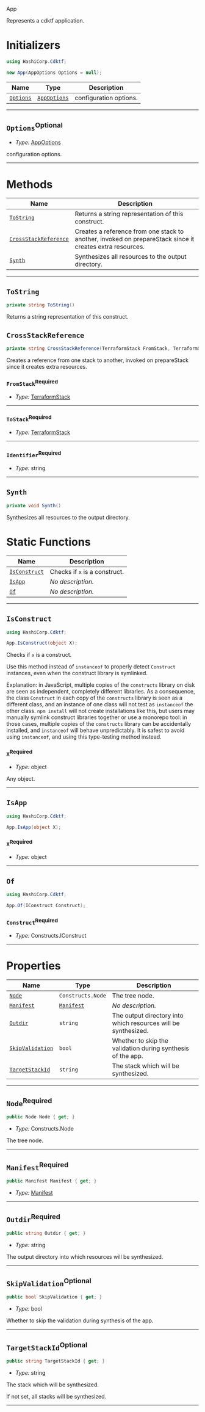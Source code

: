  App <a name="App" id="cdktf.App"></a>

Represents a cdktf application.

# Initializers <a name="Initializers" id="cdktf.App.Initializer"></a>

```csharp
using HashiCorp.Cdktf;

new App(AppOptions Options = null);
```

| **Name** | **Type** | **Description** |
| --- | --- | --- |
| <code><a href="#cdktf.App.Initializer.parameter.options">Options</a></code> | <code><a href="#cdktf.AppOptions">AppOptions</a></code> | configuration options. |

---

## `Options`<sup>Optional</sup> <a name="Options" id="cdktf.App.Initializer.parameter.options"></a>

- *Type:* <a href="#cdktf.AppOptions">AppOptions</a>

configuration options.

---

# Methods <a name="Methods" id="Methods"></a>

| **Name** | **Description** |
| --- | --- |
| <code><a href="#cdktf.App.toString">ToString</a></code> | Returns a string representation of this construct. |
| <code><a href="#cdktf.App.crossStackReference">CrossStackReference</a></code> | Creates a reference from one stack to another, invoked on prepareStack since it creates extra resources. |
| <code><a href="#cdktf.App.synth">Synth</a></code> | Synthesizes all resources to the output directory. |

---

## `ToString` <a name="ToString" id="cdktf.App.toString"></a>

```csharp
private string ToString()
```

Returns a string representation of this construct.

## `CrossStackReference` <a name="CrossStackReference" id="cdktf.App.crossStackReference"></a>

```csharp
private string CrossStackReference(TerraformStack FromStack, TerraformStack ToStack, string Identifier)
```

Creates a reference from one stack to another, invoked on prepareStack since it creates extra resources.

### `FromStack`<sup>Required</sup> <a name="FromStack" id="cdktf.App.crossStackReference.parameter.fromStack"></a>

- *Type:* <a href="#cdktf.TerraformStack">TerraformStack</a>

---

### `ToStack`<sup>Required</sup> <a name="ToStack" id="cdktf.App.crossStackReference.parameter.toStack"></a>

- *Type:* <a href="#cdktf.TerraformStack">TerraformStack</a>

---

### `Identifier`<sup>Required</sup> <a name="Identifier" id="cdktf.App.crossStackReference.parameter.identifier"></a>

- *Type:* string

---

## `Synth` <a name="Synth" id="cdktf.App.synth"></a>

```csharp
private void Synth()
```

Synthesizes all resources to the output directory.

# Static Functions <a name="Static Functions" id="Static Functions"></a>

| **Name** | **Description** |
| --- | --- |
| <code><a href="#cdktf.App.isConstruct">IsConstruct</a></code> | Checks if `x` is a construct. |
| <code><a href="#cdktf.App.isApp">IsApp</a></code> | *No description.* |
| <code><a href="#cdktf.App.of">Of</a></code> | *No description.* |

---

## `IsConstruct` <a name="IsConstruct" id="cdktf.App.isConstruct"></a>

```csharp
using HashiCorp.Cdktf;

App.IsConstruct(object X);
```

Checks if `x` is a construct.

Use this method instead of `instanceof` to properly detect `Construct`
instances, even when the construct library is symlinked.

Explanation: in JavaScript, multiple copies of the `constructs` library on
disk are seen as independent, completely different libraries. As a
consequence, the class `Construct` in each copy of the `constructs` library
is seen as a different class, and an instance of one class will not test as
`instanceof` the other class. `npm install` will not create installations
like this, but users may manually symlink construct libraries together or
use a monorepo tool: in those cases, multiple copies of the `constructs`
library can be accidentally installed, and `instanceof` will behave
unpredictably. It is safest to avoid using `instanceof`, and using
this type-testing method instead.

### `X`<sup>Required</sup> <a name="X" id="cdktf.App.isConstruct.parameter.x"></a>

- *Type:* object

Any object.

---

## `IsApp` <a name="IsApp" id="cdktf.App.isApp"></a>

```csharp
using HashiCorp.Cdktf;

App.IsApp(object X);
```

### `X`<sup>Required</sup> <a name="X" id="cdktf.App.isApp.parameter.x"></a>

- *Type:* object

---

## `Of` <a name="Of" id="cdktf.App.of"></a>

```csharp
using HashiCorp.Cdktf;

App.Of(IConstruct Construct);
```

### `Construct`<sup>Required</sup> <a name="Construct" id="cdktf.App.of.parameter.construct"></a>

- *Type:* Constructs.IConstruct

---

# Properties <a name="Properties" id="Properties"></a>

| **Name** | **Type** | **Description** |
| --- | --- | --- |
| <code><a href="#cdktf.App.property.node">Node</a></code> | <code>Constructs.Node</code> | The tree node. |
| <code><a href="#cdktf.App.property.manifest">Manifest</a></code> | <code><a href="#cdktf.Manifest">Manifest</a></code> | *No description.* |
| <code><a href="#cdktf.App.property.outdir">Outdir</a></code> | <code>string</code> | The output directory into which resources will be synthesized. |
| <code><a href="#cdktf.App.property.skipValidation">SkipValidation</a></code> | <code>bool</code> | Whether to skip the validation during synthesis of the app. |
| <code><a href="#cdktf.App.property.targetStackId">TargetStackId</a></code> | <code>string</code> | The stack which will be synthesized. |

---

## `Node`<sup>Required</sup> <a name="Node" id="cdktf.App.property.node"></a>

```csharp
public Node Node { get; }
```

- *Type:* Constructs.Node

The tree node.

---

## `Manifest`<sup>Required</sup> <a name="Manifest" id="cdktf.App.property.manifest"></a>

```csharp
public Manifest Manifest { get; }
```

- *Type:* <a href="#cdktf.Manifest">Manifest</a>

---

## `Outdir`<sup>Required</sup> <a name="Outdir" id="cdktf.App.property.outdir"></a>

```csharp
public string Outdir { get; }
```

- *Type:* string

The output directory into which resources will be synthesized.

---

## `SkipValidation`<sup>Optional</sup> <a name="SkipValidation" id="cdktf.App.property.skipValidation"></a>

```csharp
public bool SkipValidation { get; }
```

- *Type:* bool

Whether to skip the validation during synthesis of the app.

---

## `TargetStackId`<sup>Optional</sup> <a name="TargetStackId" id="cdktf.App.property.targetStackId"></a>

```csharp
public string TargetStackId { get; }
```

- *Type:* string

The stack which will be synthesized.

If not set, all stacks will be synthesized.

---

